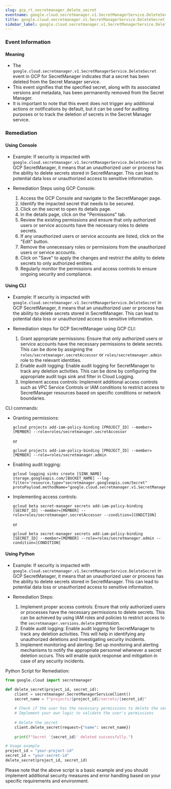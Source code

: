 ```yaml
--- 
slug: gcp_rt_secretmanager_delete_secret
eventname: google.cloud.secretmanager.v1.SecretManagerService.DeleteSecret
title: google.cloud.secretmanager.v1.SecretManagerService.DeleteSecret
sidebar_label: google.cloud.secretmanager.v1.SecretManagerService.DeleteSecret
---
```

                       
### Event Information

#### Meaning

- The `google.cloud.secretmanager.v1.SecretManagerService.DeleteSecret` event in GCP for SecretManager indicates that a secret has been deleted from the Secret Manager service.
- This event signifies that the specified secret, along with its associated versions and metadata, has been permanently removed from the Secret Manager.
- It is important to note that this event does not trigger any additional actions or notifications by default, but it can be used for auditing purposes or to track the deletion of secrets in the Secret Manager service.

### Remediation

#### Using Console

- Example: If security is impacted with `google.cloud.secretmanager.v1.SecretManagerService.DeleteSecret` in GCP SecretManager, it means that an unauthorized user or process has the ability to delete secrets stored in SecretManager. This can lead to potential data loss or unauthorized access to sensitive information.

- Remediation Steps using GCP Console:
  1. Access the GCP Console and navigate to the SecretManager page.
  2. Identify the impacted secret that needs to be secured.
  3. Click on the secret to open its details page.
  4. In the details page, click on the "Permissions" tab.
  5. Review the existing permissions and ensure that only authorized users or service accounts have the necessary roles to delete secrets.
  6. If any unauthorized users or service accounts are listed, click on the "Edit" button.
  7. Remove the unnecessary roles or permissions from the unauthorized users or service accounts.
  8. Click on "Save" to apply the changes and restrict the ability to delete secrets to only authorized entities.
  9. Regularly monitor the permissions and access controls to ensure ongoing security and compliance.

#### Using CLI

- Example: If security is impacted with `google.cloud.secretmanager.v1.SecretManagerService.DeleteSecret` in GCP SecretManager, it means that an unauthorized user or process has the ability to delete secrets stored in SecretManager. This can lead to potential data loss or unauthorized access to sensitive information.

- Remediation steps for GCP SecretManager using GCP CLI:
  1. Grant appropriate permissions: Ensure that only authorized users or service accounts have the necessary permissions to delete secrets. This can be done by assigning the `roles/secretmanager.secretAccessor` or `roles/secretmanager.admin` role to the relevant identities.
  2. Enable audit logging: Enable audit logging for SecretManager to track any deletion activities. This can be done by configuring the appropriate audit logs sink and filter in Cloud Logging.
  3. Implement access controls: Implement additional access controls such as VPC Service Controls or IAM conditions to restrict access to SecretManager resources based on specific conditions or network boundaries.

CLI commands:
- Granting permissions:
  ```
  gcloud projects add-iam-policy-binding [PROJECT_ID] --member=[MEMBER] --role=roles/secretmanager.secretAccessor
  ```
  or
  ```
  gcloud projects add-iam-policy-binding [PROJECT_ID] --member=[MEMBER] --role=roles/secretmanager.admin
  ```

- Enabling audit logging:
  ```
  gcloud logging sinks create [SINK_NAME] storage.googleapis.com/[BUCKET_NAME] --log-filter='resource.type="secretmanager.googleapis.com/Secret" protoPayload.methodName="google.cloud.secretmanager.v1.SecretManagerService.DeleteSecret"'
  ```

- Implementing access controls:
  ```
  gcloud beta secret-manager secrets add-iam-policy-binding [SECRET_ID] --member=[MEMBER] --role=roles/secretmanager.secretAccessor --condition=[CONDITION]
  ```
  or
  ```
  gcloud beta secret-manager secrets add-iam-policy-binding [SECRET_ID] --member=[MEMBER] --role=roles/secretmanager.admin --condition=[CONDITION]
  ```

#### Using Python

- Example: If security is impacted with `google.cloud.secretmanager.v1.SecretManagerService.DeleteSecret` in GCP SecretManager, it means that an unauthorized user or process has the ability to delete secrets stored in SecretManager. This can lead to potential data loss or unauthorized access to sensitive information.

- Remediation Steps:
  1. Implement proper access controls: Ensure that only authorized users or processes have the necessary permissions to delete secrets. This can be achieved by using IAM roles and policies to restrict access to the `secretmanager.versions.delete` permission.
  2. Enable audit logging: Enable audit logging for SecretManager to track any deletion activities. This will help in identifying any unauthorized deletions and investigating security incidents.
  3. Implement monitoring and alerting: Set up monitoring and alerting mechanisms to notify the appropriate personnel whenever a secret deletion occurs. This will enable quick response and mitigation in case of any security incidents.

Python Script for Remediation:
```python
from google.cloud import secretmanager

def delete_secret(project_id, secret_id):
    client = secretmanager.SecretManagerServiceClient()
    secret_name = f"projects/{project_id}/secrets/{secret_id}"
    
    # Check if the user has the necessary permissions to delete the secret
    # Implement your own logic to validate the user's permissions
    
    # Delete the secret
    client.delete_secret(request={"name": secret_name})
    
    print(f"Secret '{secret_id}' deleted successfully.")

# Usage example
project_id = "your-project-id"
secret_id = "your-secret-id"
delete_secret(project_id, secret_id)
```
Please note that the above script is a basic example and you should implement additional security measures and error handling based on your specific requirements and environment.


 